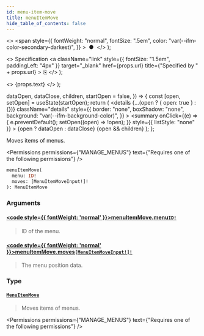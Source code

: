 ```yaml
---
id: menu-item-move
title: menuItemMove
hide_table_of_contents: false
---
```


  <>
    <span
      style={{
        fontWeight: "normal",
        fontSize: ".5em",
        color: "var(--ifm-color-secondary-darkest)",
      }}
    >
      &nbsp;●&nbsp;
    </span>
  </>
);

  <>
    Specification
    <a
      className="link"
      style={{ fontSize: "1.5em", paddingLeft: "4px" }}
      target="\_blank"
      href={props.url}
      title={"Specified by " + props.url}
    >
      ⎘
    </a>
  </>
);

  <>
    <span className={props.class}>{props.text}</span>
  </>
);


  dataOpen,
  dataClose,
  children,
  startOpen = false,
}) => {
  const [open, setOpen] = useState(startOpen);
  return (
    <details
      {...(open ? { open: true } : {})}
      className="details"
      style={{
        border: "none",
        boxShadow: "none",
        background: "var(--ifm-background-color)",
      }}
    >
      <summary
        onClick={(e) => {
          e.preventDefault();
          setOpen((open) => !open);
        }}
        style={{ listStyle: "none" }}
      >
        {open ? dataOpen : dataClose}
      </summary>
      {open && children}
    </details>
  );
};

Moves items of menus.

<Permissions
  permissions={"MANAGE_MENUS"}
  text={"Requires one of the following permissions"}
/>

```graphql
menuItemMove(
  menu: ID!
  moves: [MenuItemMoveInput!]!
): MenuItemMove
```

### Arguments

#### [<code style={{ fontWeight: 'normal' }}>menuItemMove.<b>menu</b></code>](#)<Bullet />[`ID!`](../../../api-reference/miscellaneous/scalars/id) <Badge class="badge badge--secondary" text="non-null"/> <Badge class="badge badge--secondary" text="scalar"/>

> ID of the menu.

#### [<code style={{ fontWeight: 'normal' }}>menuItemMove.<b>moves</b></code>](#)<Bullet />[`[MenuItemMoveInput!]!`](../../../api-reference/miscellaneous/inputs/menu-item-move-input) <Badge class="badge badge--secondary" text="non-null"/> <Badge class="badge badge--secondary" text="input"/>

> The menu position data.

### Type

#### [`MenuItemMove`](../../../api-reference/menu/objects/menu-item-move) <Badge class="badge badge--secondary" text="object"/>

> Moves items of menus.

<Permissions
  permissions={"MANAGE_MENUS"}
  text={"Requires one of the following permissions"}
/>

